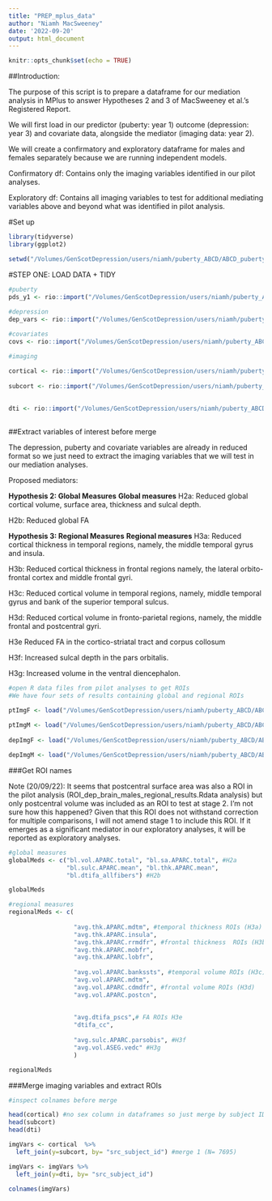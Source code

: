 ```yaml
---
title: "PREP_mplus_data"
author: "Niamh MacSweeney"
date: '2022-09-20'
output: html_document
---
```


```r
knitr::opts_chunk$set(echo = TRUE)
```

##Introduction:

The purpose of this script is to prepare a dataframe for our mediation analysis in MPlus to answer Hypotheses 2 and 3 of MacSweeney et al.'s Registered Report. 

We will first load in our predictor (puberty: year 1) outcome (depression: year 3) and covariate data, alongside the mediator (imaging data: year 2).

We will create a confirmatory and exploratory dataframe for males and females separately because we are running independent models. 

Confirmatory df: Contains only the imaging variables identified in our pilot analyses. 


Exploratory df: Contains all imaging variables to test for additional mediating variables above and beyond what was identified in pilot analysis. 

#Set up
```r

library(tidyverse)
library(ggplot2)

setwd("/Volumes/GenScotDepression/users/niamh/puberty_ABCD/ABCD_puberty_depression/prep")

```

#STEP ONE: LOAD DATA + TIDY

```r

#puberty
pds_y1 <- rio::import("/Volumes/GenScotDepression/users/niamh/puberty_ABCD/ABCD_puberty_depression/data/pds_timing_y1_R4.0.rds")
  
#depression
dep_vars <- rio::import("/Volumes/GenScotDepression/users/niamh/puberty_ABCD/ABCD_puberty_depression/data/CBCL_dep_all_yrs_R4.0.rds")

#covariates
covs <- rio::import("/Volumes/GenScotDepression/users/niamh/puberty_ABCD/ABCD_puberty_depression/data/covs_main_R4.0.rds")

#imaging

cortical <- rio::import("/Volumes/GenScotDepression/users/niamh/puberty_ABCD/ABCD_puberty_depression/data/cortical_year2_R4.0.rds")
  
subcort <- rio::import("/Volumes/GenScotDepression/users/niamh/puberty_ABCD/ABCD_puberty_depression/data/subcort_year2_R4.0.rds")
  
  
dti <- rio::import("/Volumes/GenScotDepression/users/niamh/puberty_ABCD/ABCD_puberty_depression/data/dti_year2_R4.0.rds")
  

```

##Extract variables of interest before merge

The depression, puberty and covariate variables are already in reduced format so we just need to extract the imaging variables that we will test in our mediation analyses. 

Proposed mediators:

**Hypothesis 2: Global Measures**
**Global measures**
H2a: Reduced global cortical volume, surface area, thickness and sulcal depth.

H2b: Reduced global FA

**Hypothesis 3: Regional Measures** 
**Regional measures**
H3a: Reduced cortical thickness in temporal regions, namely, the middle temporal gyrus and insula.

H3b: Reduced cortical thickness in frontal regions namely, the lateral orbito-frontal cortex and middle frontal gyri.

H3c: Reduced cortical volume in temporal regions, namely, middle temporal gyrus and bank of the superior temporal sulcus.

H3d: Reduced cortical volume in fronto-parietal regions, namely, the middle frontal and postcentral gyri. 

H3e Reduced FA in the cortico-striatal tract and corpus collosum

H3f: Increased sulcal depth in the pars orbitalis.

H3g: Increased volume in the ventral diencephalon. 


```r

#open R data files from pilot analyses to get ROIs
#We have four sets of results containing global and regional ROIs

ptImgF <- load("/Volumes/GenScotDepression/users/niamh/puberty_ABCD/ABCD_puberty_depression/results/revised_pilot/ROIs_pt_brain_females.Rdata")
  
ptImgM <- load("/Volumes/GenScotDepression/users/niamh/puberty_ABCD/ABCD_puberty_depression/results/revised_pilot/ROIs_pt_brain_males.Rdata")
  
depImgF <- load("/Volumes/GenScotDepression/users/niamh/puberty_ABCD/ABCD_puberty_depression/results/revised_pilot/ROIs_dep_brain_females.Rdata") 

depImgM <- load("/Volumes/GenScotDepression/users/niamh/puberty_ABCD/ABCD_puberty_depression/results/revised_pilot/ROIs_dep_brain_males.Rdata")


```

###Get ROI names 

Note (20/09/22): It seems that postcentral surface area was also a ROI in the pilot analysis (ROI_dep_brain_males_regional_results.Rdata analysis) but only postcentral volume was included as an ROI to test at stage 2. I'm not sure how this happened? Given that this ROI does not withstand correction for multiple comparisons, I will not amend stage 1 to include this ROI. If it emerges as a significant mediator in our exploratory analyses, it will be reported as exploratory analyses. 
```r

#global measures 
globalMeds <- c("bl.vol.APARC.total", "bl.sa.APARC.total", #H2a
                "bl.sulc.APARC.mean", "bl.thk.APARC.mean",
                "bl.dtifa_allfibers") #H2b

globalMeds

#regional measures
regionalMeds <- c(	
                  
                  "avg.thk.APARC.mdtm", #temporal thickness ROIs (H3a)
                  "avg.thk.APARC.insula",
                  "avg.thk.APARC.rrmdfr", #frontal thickness  ROIs (H3b)
                  "avg.thk.APARC.mobfr",
                  "avg.thk.APARC.lobfr",
                  
                  "avg.vol.APARC.bankssts", #temporal volume ROIs (H3c)
                  "avg.vol.APARC.mdtm",
                  "avg.vol.APARC.cdmdfr", #frontal volume ROIs (H3d)
                  "avg.vol.APARC.postcn",
                  
                  
                  "avg.dtifa_pscs",# FA ROIs H3e
                  "dtifa_cc",
                  
                  "avg.sulc.APARC.parsobis", #H3f
                  "avg.vol.ASEG.vedc" #H3g
                  )

regionalMeds

```

###Merge imaging variables and extract ROIs

```r

#inspect colnames before merge

head(cortical) #no sex column in dataframes so just merge by subject ID
head(subcort)
head(dti)

imgVars <- cortical  %>% 
  left_join(y=subcort, by= "src_subject_id") #merge 1 (N= 7695)

imgVars <- imgVars %>% 
  left_join(y=dti, by= "src_subject_id") 

colnames(imgVars)
  
  
```







